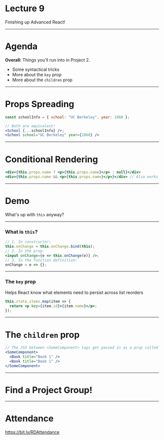 
<Logo />

# Lecture 9

Finishing up Advanced React!

---

# Agenda

**Overall:** Things you'll run into in Project 2.

- Some syntactical tricks
- More about the `key` prop
- More about the `children` prop

---

# Props Spreading

```jsx
const schoolInfo = { school: "UC Berkeley", year: 1868 };

// Both are equivalent!
<School {...schoolInfo} />;
<School school="UC Berkeley" year={1868} />
```

---

# Conditional Rendering

```jsx
<div>{this.props.name ? <p>{this.props.name}</p> : null}</div>
<div>{this.props.name && <p>{this.props.name}</p>}</div> // Also works
```

---

# Demo

What's up with `this` anyway?

---

### What is `this`?

```jsx
// 1. In constructor:
this.onChange = this.onChange.bind(this);
// 2. In the prop:
<input onChange={e => this.onChange(e)} />;
// 3. In the function definition:
onChange = e => {};
```

---

### The `key` prop

Helps React know what elements need to persist across list reorders

```jsx
this.state.items.map(item => {
  return <p key={item.id}>{item.name}</p>;
});
```

---

# The `children` prop

```jsx
// The JSX between <SomeComponent> tags get passed in as a prop called `children`
<SomeComponent> 
  <Book title="Book 1" />
  <Book title="Book 1" />
</SomeComponent>
```

---

# Find a Project Group!

---

# Attendance

https://bit.ly/RDAttendance

